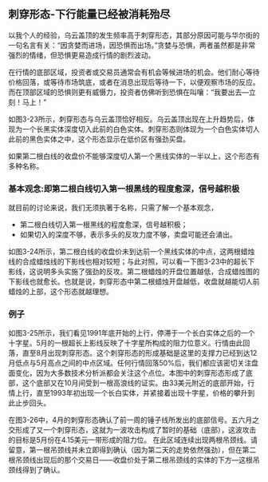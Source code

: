 
## 刺穿形态-下行能量已经被消耗殆尽
以我个人的经验，乌云盖顶的发生频率高于刺穿形态，其部分原因可能与华尔街的一句名言有关：“因贪婪而进场，因恐惧而出场。”贪婪与恐惧，两者虽然都是非常强烈的情绪，但恐惧更易造成行情的剧烈波动。

在行情的底部区域，投资者或交易员通常会有机会等候进场的机会。他们耐心等待价格回落，或等待市场筑底，或者在消息出现后等待一下，以便观察市场的反应。而在顶部区域的恐惧则更有威慑力，投资者仿佛听到恐惧在叫嚷：“我要出去—立刻！马上！”

如图3-23所示，刺穿形态与乌云盖顶恰好相反。乌云盖顶出现在上升趋势后，体现为一个长黑实体深度切入此前的白色实体。刺穿形态则体现为一个白色实体切人此前的黑色实体之中，这个形态显示在低价区有强劲买盘。

<ImageRender alt='test1' width='auto' height='auto' path='/蜡烛图新解/8-刺穿形态.png' />

如果第二根白线的收盘价不能够深度切人第一个黑线实体的一半以上，这个形态有多种名称。

### 基本观念:即第二根白线切入第一根黑线的程度愈深，信号越积极
就目前的讨论来说，我们无须执著于名称，只需了解一个基本观念，
* 第二根白线切入第一根黑线的程度愈深，信号越积极；
* 如果切入的深度不够，表示多头的反攻力度不够，卖盘可能还会涌出。

如图3-24所示，第二根白线的收盘价未到达前一个黑线实体的中点，这两根蜡烛线的合成蜡烛线的下影线也相对较短；与此对照，可以看一下图3-23中的超长下影线，这说明多头实施了强劲的反攻。第二根蜡烛的开盘位置越低，合成蜡烛图的下影线也就愈长。也就是说，刺穿形态中第二根蜡烛开盘越低，收盘就越能切人前蜡烛的上部，这个形态就越理想。

### 例子
如图3-25所示，我们看见1991年底开始的上行，停滞于一个长白实体之后的一个十字星。5月的一根超长上影线反映了十字星所构成的阻力位意义。行情由此回落，直至8月出现刺穿形态。这个刺穿形态的形成基础是这里的支撑力已经到达12月低点与5月高点之间的中点区域。任何行情回落50%后，我们都应该密切关注盘面变化，因为大多数技术分析派都会关注这个点位。本图中的刺穿形态形成了底部，这个底部又在10月间受到一根高浪线的证实。由33美元附近的底部开始，行情上行，直至1993年初出现一个长白实体，并紧接着出现十字星，价格的攀升到此止步回头。
<ImageRender alt='test1' width='auto' height='auto' path='/蜡烛图新解/8-刺穿形态1.png' />

在图3-26中，4月的刺穿形态确认了前一周的锤子线所发出的底部信号。五六月之交形成了又一个刺穿形态，这就为一波攻击构成了暂时的基础（底部），这波攻击的目标是5月份在4.15美元一带形成的阻力位。
在此区域连续出现两根吊颈线。请留意，第一根吊颈线并未立即得到确认（因为第二天的走势依然强劲），但在第二根吊颈线出现后的那个交易日——收盘价处于第二根吊颈线的实体的下方—这根吊颈线得到了确认。

<ImageRender alt='test1' width='auto' height='auto' path='/蜡烛图新解/8-刺穿形态2.png' />
